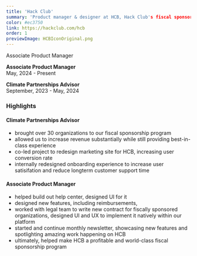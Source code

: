 ```yaml
---
title: 'Hack Club'
summary: 'Product manager & designer at HCB, Hack Club's fiscal sponsorship program. Building tools for the next generation of nonprofits around the world.'
color: #ec3750
link: https://hackclub.com/hcb
order: 1
previewImage: HCBIconOriginal.png
---
```


<p className="mb-6 flex w-fit flex-auto rounded-full bg-[#ff4921]/20 px-4 py-2 text-xs">
  <span className="text-[#ff4921]"> Associate Product Manager</span>
</p>

**Associate Product Manager**\
May, 2024 - Present

**Climate Partnerships Advisor**\
September, 2023 - May, 2024

### Highlights

#### Climate Partnerships Advisor

- brought over 30 organizations to our fiscal sponsorship program
- allowed us to increase revenue substantially while still providing best-in-class experience
- co-led project to redesign marketing site for HCB, increasing user conversion rate
- internally redesigned onboarding experience to increase user satisifation and reduce longterm customer support time

#### Associate Product Manager

- helped build out help center, designed UI for it
- designed new features, including reimbursements,
- worked with legal team to write new contract for fiscally sponsored organizations, designed UI and UX to implement it natively within our platform
- started and continue monthly newsletter, showcasing new features and spotlighting amazing work happening on HCB
- ultimately, helped make HCB a profitable and world-class fiscal sponsorship program
